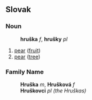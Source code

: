 == Slovak ==
=== Noun ===
:'''hruška''' ''f'', '''hrušky''' ''pl''
# [[pear]] ([[fruit]])
# [[pear]] ([[tree]])
=== Family Name ===
:'''Hruška''' ''m'', '''Hrušková''' ''f''
:'''Hruškovci''' ''pl (the Hruškas)''